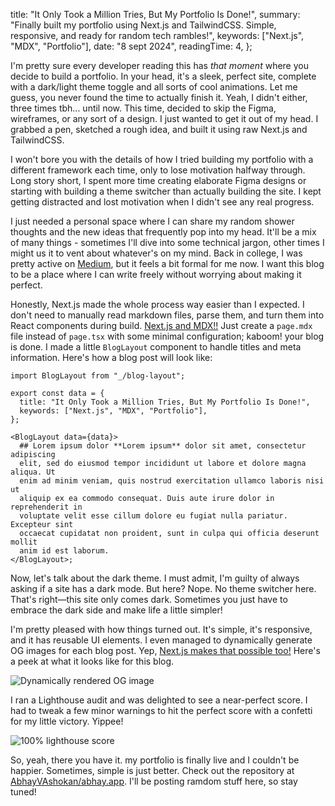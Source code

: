 
  title: "It Only Took a Million Tries, But My Portfolio Is Done!",
  summary:
    "Finally built my portfolio using Next.js and TailwindCSS. Simple, responsive, and ready for random tech rambles!",
  keywords: ["Next.js", "MDX", "Portfolio"],
  date: "8 sept 2024",
  readingTime: 4,
};


<BlogLayout data={data}>

I'm pretty sure every developer reading this has _that moment_ where you decide to build a portfolio. In your head, it's a sleek, perfect site, complete with a dark/light theme toggle and all sorts of cool animations. Let me guess, you never found the time to actually finish it. Yeah, I didn't either, three times tbh... until now. This time, decided to skip the Figma, wireframes, or any sort of a design. I just wanted to get it out of my head. I grabbed a pen, sketched a rough idea, and built it using raw Next.js and TailwindCSS.

I won't bore you with the details of how I tried building my portfolio with a different framework each time, only to lose motivation halfway through. Long story short, I spent more time creating elaborate Figma designs or starting with building a theme switcher than actually building the site. I kept getting distracted and lost motivation when I didn't see any real progress.

I just needed a personal space where I can share my random shower thoughts and the new ideas that frequently pop into my head. It'll be a mix of many things - sometimes I'll dive into some technical jargon, other times I might us it to vent about whatever's on my mind. Back in college, I was pretty active on [Medium](https://medium.com), but it feels a bit formal for me now. I want this blog to be a place where I can write freely without worrying about making it perfect.

Honestly, Next.js made the whole process way easier than I expected. I don't need to manually read markdown files, parse them, and turn them into React components during build. [Next.js and MDX!!](https://nextjs.org/docs/app/building-your-application/configuring/mdx) Just create a `page.mdx` file instead of `page.tsx` with some minimal configuration; kaboom! your blog is done. I made a little `BlogLayout` component to handle titles and meta information. Here's how a blog post will look like:

```tsx
import BlogLayout from "_/blog-layout";

export const data = {
  title: "It Only Took a Million Tries, But My Portfolio Is Done!",
  keywords: ["Next.js", "MDX", "Portfolio"],
};

<BlogLayout data={data}>
  ## Lorem ipsum dolor **Lorem ipsum** dolor sit amet, consectetur adipiscing
  elit, sed do eiusmod tempor incididunt ut labore et dolore magna aliqua. Ut
  enim ad minim veniam, quis nostrud exercitation ullamco laboris nisi ut
  aliquip ex ea commodo consequat. Duis aute irure dolor in reprehenderit in
  voluptate velit esse cillum dolore eu fugiat nulla pariatur. Excepteur sint
  occaecat cupidatat non proident, sunt in culpa qui officia deserunt mollit
  anim id est laborum.
</BlogLayout>;
```

Now, let's talk about the dark theme. I must admit, I'm guilty of always asking if a site has a dark mode. But here? Nope. No theme switcher here. That's right—this site only comes dark. Sometimes you just have to embrace the dark side and make life a little simpler!

I'm pretty pleased with how things turned out. It's simple, it's responsive, and it has reusable UI elements. I even managed to dynamically generate OG images for each blog post. Yep, [Next.js makes that possible too!](https://nextjs.org/docs/app/api-reference/functions/image-response) Here's a peek at what it looks like for this blog.

![Dynamically rendered OG image](/blogs/it-only-took-a-million-tries-but-my-portfolio-is-done/og-image.png)

I ran a Lighthouse audit and was delighted to see a near-perfect score. I had to tweak a few minor warnings to hit the perfect score with a confetti for my little victory. Yippee!

![100% lighthouse score](/blogs/it-only-took-a-million-tries-but-my-portfolio-is-done/100-percent-lighthouse-score.gif)

So, yeah, there you have it. my portfolio is finally live and I couldn't be happier. Sometimes, simple is just better. Check out the repository at [AbhayVAshokan/abhay.app](https://github.com/AbhayVAshokan/abhay.app). I'll be posting ramdom stuff here, so stay tuned!

</BlogLayout>
